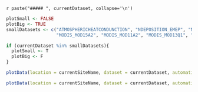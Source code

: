 
`r paste("##### ", currentDataset, collapse='\n')`

```r
plotSmall <- FALSE
plotBig <- TRUE
smallDatasets <- c("ATMOSPHERICHEATCONDUNCTION", "NDEPOSITION_EMEP", "NDEPOSITION_ISIMIP2B",
                   "MODIS_MOD15A2", "MODIS_MOD11A2", "MODIS_MOD13Q1", "MODIS_MOD17A2")

if (currentDataset %in% smallDatasets){
  plotSmall <- T
  plotBig <- F
} 

``` 

```r


plotData(location = currentSiteName, dataset = currentDataset, automaticPanels = T)
``` 

```r
plotData(location = currentSiteName, dataset = currentDataset, automaticPanels = T)
``` 
